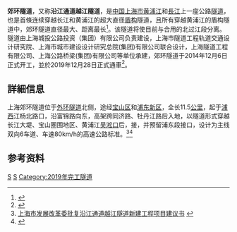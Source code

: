 '''郊环隧道'''，又称'''沿江通道越江隧道'''，是[[中华人民共和国|中国]][[上海市|上海市]][[黄浦江|黄浦江]]和[[長江|長江]]上一座公路[[隧道|隧道]]，也是首條连续穿越长江和黄浦江的超大直径[[盾构|盾构]]隧道，且所有穿越黄浦江的盾构隧道中，郊环隧道直径最大、距离最长<ref>{{Cite web |url=https://www.shobserver.com/wx/detail.do?id=197227 |title=黄浦江最北端的郊环隧道明天通车，19条越江隧道平均每2公里一条 |access-date=2019-12-27 |archive-date=2019-12-27 |archive-url=https://web.archive.org/web/20191227153046/https://www.shobserver.com/wx/detail.do%3Fid%3D197227 |dead-url=no }}</ref>。该隧道将使{{China Expwy Name|G1503}}目前与{{China Expwy Name|S20|P=Shanghai}}合用的北过江段分离。隧道由上海城投公路投资（集团）有限公司负责建设，上海市隧道工程轨道交通设计研究院、上海市城市建设设计研究总院(集团)有限公司联合设计，上海隧道工程有限公司、上海公路桥梁(集团)有限公司等单位承建，郊环隧道于2014年12月6日正式开工，並於2019年12月28日正式通車<ref name=chen>{{Cite web |url=http://www.shxwcb.com/350641.html |title=上海郊环隧道明天上午试通车，为未来郊环线成环添上浓重一笔！ |access-date=2019-12-27 |archive-date=2019-12-27 |archive-url=https://web.archive.org/web/20191227153044/http://www.shxwcb.com/350641.html |dead-url=no }}</ref>。

==詳細信息==
上海郊环隧道位于[[外环隧道|外环隧道]]北侧，途经[[宝山区_(上海市)|宝山区]]和[[浦东新区|浦东新区]]，全长11.5[[公里|公里]]，起于[[浦西|浦西]]{{China Expwy Name|G1503}}江杨北路口，沿富锦路向东，高架跨同济路、牡丹江路后入地，以隧道形式穿越长江大堤、宝山圈围地区、黄浦江[[吴淞口|吴淞口]]后，接{{China Expwy Name|S20|P=Shanghai}}，并预留浦东段接口，设计为主线双向6车道、车速80km/h的高速公路标准。<ref>[http://www.shdrc.gov.cn/searchresult_detail.jsp?main_artid=18877 上海市发展改革委批复沿江通道越江隧道新建工程项目建议书 ] {{webarchive|url=https://archive.is/20120805160129/http://www.shdrc.gov.cn/searchresult_detail.jsp?main_artid=18877 |date=2012-08-05 }}</ref><ref>{{Cite web |url=https://k.sina.com.cn/article_5044281310_12ca99fde020014xce.html |title=上海郊环隧道明天通车，郊环线将从“C”变“O”形成闭环 |access-date=2019-12-27 |archive-date=2019-12-27 |archive-url=https://web.archive.org/web/20191227153051/https://k.sina.com.cn/article_5044281310_12ca99fde020014xce.html |dead-url=no }}</ref>

==参考资料==
<references/>

{{Tunnel-stub}}
{{SH-stub}}
{{上海桥隧}}

[[Category:中国公路隧道|S]]
[[Category:黄浦江隧道|S]]
[[Category:2019年完工隧道|Category:2019年完工隧道]]